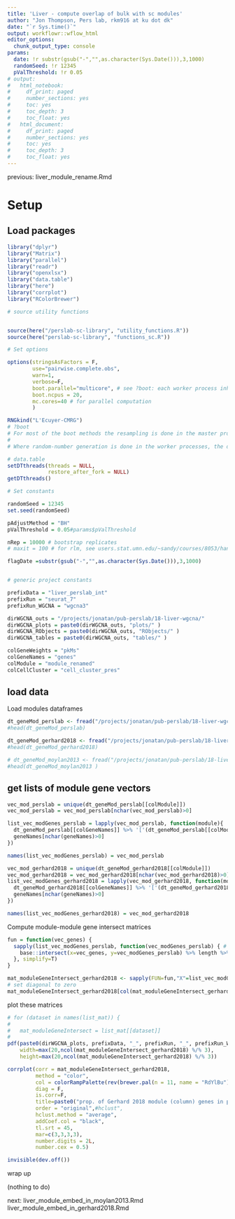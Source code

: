 ```yaml
---
title: 'Liver - compute overlap of bulk with sc modules'
author: "Jon Thompson, Pers lab, rkm916 at ku dot dk"
date: "`r Sys.time()`" 
output: workflowr::wflow_html
editor_options:
  chunk_output_type: console
params: 
  date: !r substr(gsub("-","",as.character(Sys.Date())),3,1000)
  randomSeed: !r 12345
  pValThreshold: !r 0.05
# output:
#   html_notebook:
#     df_print: paged
#     number_sections: yes
#     toc: yes
#     toc_depth: 3
#     toc_float: yes
#   html_document:
#     df_print: paged
#     number_sections: yes
#     toc: yes
#     toc_depth: 3
#     toc_float: yes
---
```


previous: liver_module_rename.Rmd

# Setup

## Load packages

```r
library("dplyr")
library("Matrix")
library("parallel")
library("readr")
library("openxlsx")
library("data.table")
library("here")
library("corrplot")
library("RColorBrewer")

# source utility functions


source(here("/perslab-sc-library", "utility_functions.R"))
source(here("perslab-sc-library", "functions_sc.R"))

# Set options

options(stringsAsFactors = F, 
        use="pairwise.complete.obs", 
        warn=1, 
        verbose=F,
        boot.parallel="multicore", # see ?boot: each worker process inherits the environment of the current session, including the workspace and the loaded namespaces and attached packages (but not the random number seed: see below). 
        boot.ncpus = 20,
        mc.cores=40 # for parallel computation
        ) 

RNGkind("L'Ecuyer-CMRG")
# ?boot
# For most of the boot methods the resampling is done in the master process, but not if simple = TRUE nor sim = "parametric". In those cases (or where statistic itself uses random numbers), more care is needed if the results need to be reproducible. Resampling is done in the worker processes by censboot(sim = "wierd") and by most of the schemes in tsboot (the exceptions being sim == "fixed" and sim == "geom" with the default ran.gen).
# 
# Where random-number generation is done in the worker processes, the default behaviour is that each worker chooses a separate seed, non-reproducibly. However, with parallel = "multicore" or parallel = "snow" using the default cluster, a second approach is used if RNGkind("L'Ecuyer-CMRG") has been selected. In that approach each worker gets a different subsequence of the RNG stream based on the seed at the time the worker is spawned and so the results will be reproducible if ncpus is unchanged, and for parallel = "multicore" if parallel::mc.reset.stream() is called: see the examples for mclapply. 

# data.table
setDTthreads(threads = NULL, 
             restore_after_fork = NULL)
getDTthreads()

# Set constants

randomSeed = 12345
set.seed(randomSeed)

pAdjustMethod = "BH"
pValThreshold = 0.05#params$pValThreshold

nRep = 10000 # bootstrap replicates
# maxit = 100 # for rlm, see users.stat.umn.edu/~sandy/courses/8053/handouts/robust.pdf

flagDate =substr(gsub("-","",as.character(Sys.Date())),3,1000)


# generic project constants 

prefixData = "liver_perslab_int"
prefixRun = "seurat_7"
prefixRun_WGCNA = "wgcna3"

dirWGCNA_outs = "/projects/jonatan/pub-perslab/18-liver-wgcna/"
dirWGCNA_plots = paste0(dirWGCNA_outs, "plots/" )
dirWGCNA_RObjects = paste0(dirWGCNA_outs, "RObjects/" )
dirWGCNA_tables = paste0(dirWGCNA_outs, "tables/" )

colGeneWeights = "pkMs"
colGeneNames = "genes"
colModule = "module_renamed"
colCellCluster = "cell_cluster_pres"
```

## load data

Load modules dataframes

```r
dt_geneMod_perslab <- fread("/projects/jonatan/pub-perslab/18-liver-wgcna/tables/liver_perslab_int_wgcna3_geneMod.csv.gz")
#head(dt_geneMod_perslab)

dt_geneMod_gerhard2018 <- fread("/projects/jonatan/pub-perslab/18-liver-wgcna/tables/liver_gerhard2018_wgcna3_geneMod.csv.gz")
#head(dt_geneMod_gerhard2018)

# dt_geneMod_moylan2013 <- fread("/projects/jonatan/pub-perslab/18-liver-wgcna/tables/liver_moylan2013_wgcna1_geneMod.csv.gz")
#head(dt_geneMod_moylan2013 )
```

## get lists of module gene vectors

```r
vec_mod_perslab = unique(dt_geneMod_perslab[[colModule]])
vec_mod_perslab = vec_mod_perslab[nchar(vec_mod_perslab)>0]

list_vec_modGenes_perslab = lapply(vec_mod_perslab, function(module){
  dt_geneMod_perslab[[colGeneNames]] %>% '['(dt_geneMod_perslab[[colModule]]==module) %>% na.omit -> geneNames
  geneNames[nchar(geneNames)>0]
})

names(list_vec_modGenes_perslab) = vec_mod_perslab
```

```r
vec_mod_gerhard2018 = unique(dt_geneMod_gerhard2018[[colModule]])
vec_mod_gerhard2018 = vec_mod_gerhard2018[nchar(vec_mod_gerhard2018)>0]
list_vec_modGenes_gerhard2018 = lapply(vec_mod_gerhard2018, function(module){
  dt_geneMod_gerhard2018[[colGeneNames]] %>% '['(dt_geneMod_gerhard2018[[colModule]]==module) %>% na.omit -> geneNames
  geneNames[nchar(geneNames)>0]
})

names(list_vec_modGenes_gerhard2018) = vec_mod_gerhard2018
```

<!-- ```{r} -->
<!-- vec_mod_moylan2013 = unique(dt_geneMod_moylan2013[[colModule]]) -->
<!-- vec_mod_moylan2013 = vec_mod_moylan2013[nchar(vec_mod_moylan2013)>0] -->
<!-- list_vec_modGenes_moylan2013 = lapply(vec_mod_moylan2013, function(module){ -->
<!--   dt_geneMod_moylan2013[[colGeneNames]] %>% '['(dt_geneMod_moylan2013[[colModule]]==module) %>% na.omit -> geneNames -->
<!--   geneNames[nchar(geneNames)>0] -->
<!-- }) -->
<!-- names(list_vec_modGenes_moylan2013) = vec_mod_moylan2013 -->
<!-- ``` -->

Compute module-module gene intersect matrices

```r
fun = function(vec_genes) {
  sapply(list_vec_modGenes_perslab, function(vec_modGenes_perslab) { # column
    base::intersect(x=vec_genes, y=vec_modGenes_perslab) %>% length %>% '/'(length(vec_genes)) # row
  }, simplify=T)
}
```


```r
mat_moduleGeneIntersect_gerhard2018 <- sapply(FUN=fun,"X"=list_vec_modGenes_gerhard2018, simplify = T)
# set diagonal to zero
mat_moduleGeneIntersect_gerhard2018[col(mat_moduleGeneIntersect_gerhard2018)==row(mat_moduleGeneIntersect_gerhard2018)] <- 0
```

<!-- ```{r} -->
<!-- mat_moduleGeneIntersect_moylan2013 <- sapply(FUN=fun,"X"=list_vec_modGenes_moylan2013, simplify = T) -->
<!-- # set diagonal to zero -->
<!-- mat_moduleGeneIntersect_moylan2013[col(mat_moduleGeneIntersect_moylan2013)==row(mat_moduleGeneIntersect_moylan2013)] <- 0 -->
<!-- ``` -->

<!-- ```{r} -->
<!-- list_mat = list("gerhard2018"=mat_moduleGeneIntersect_gerhard2018,"moylan2013"=mat_moduleGeneIntersect_moylan2013) -->
<!-- ``` -->

plot these matrices

```r

# for (dataset in names(list_mat)) {
#   
#   mat_moduleGeneIntersect = list_mat[[dataset]]
#   
pdf(paste0(dirWGCNA_plots, prefixData, "_", prefixRun, "_", prefixRun_WGCNA, "_gerhard2018_mod_gene_overlap_with_perslab_", flagDate, ".pdf"),
    width=max(20,ncol(mat_moduleGeneIntersect_gerhard2018) %/% 3),
    height=max(20,ncol(mat_moduleGeneIntersect_gerhard2018) %/% 3))

corrplot(corr = mat_moduleGeneIntersect_gerhard2018, 
         method = "color",
         col = colorRampPalette(rev(brewer.pal(n = 11, name = "RdYlBu")), bias = 1)(200),
         diag = F,
         is.corr=F,
         title=paste0("prop. of Gerhard 2018 module (column) genes in perslab module (row)"),
         order = "original",#hclust",
         hclust.method = "average",
         addCoef.col = "black",
         tl.srt = 45,
         mar=c(3,3,3,3),
         number.digits = 2L,
         number.cex = 0.5)

invisible(dev.off())

```

wrap up

(nothing to do)

next:
liver_module_embed_in_moylan2013.Rmd 
liver_module_embed_in_gerhard2018.Rmd 
